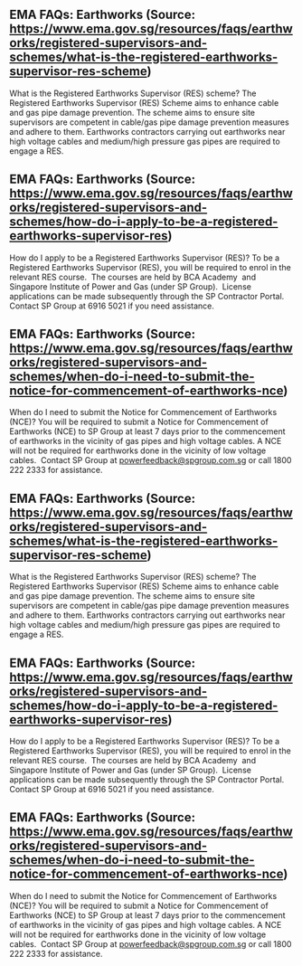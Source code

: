 ## EMA FAQs: Earthworks (Source: https://www.ema.gov.sg/resources/faqs/earthworks/registered-supervisors-and-schemes/what-is-the-registered-earthworks-supervisor-res-scheme)

What is the Registered Earthworks Supervisor (RES) scheme?
The Registered Earthworks Supervisor (RES) Scheme aims to enhance cable and gas pipe damage prevention. The scheme aims to ensure site supervisors are competent in cable/gas pipe damage prevention measures and adhere to them.
Earthworks contractors carrying out earthworks near high voltage cables and medium/high pressure gas pipes are required to engage a RES.


## EMA FAQs: Earthworks (Source: https://www.ema.gov.sg/resources/faqs/earthworks/registered-supervisors-and-schemes/how-do-i-apply-to-be-a-registered-earthworks-supervisor-res)

How do I apply to be a Registered Earthworks Supervisor (RES)?
To be a Registered Earthworks Supervisor (RES), you will be required to enrol in the relevant RES course.  The courses are held by BCA Academy  and Singapore Institute of Power and Gas (under SP Group). 
License applications can be made subsequently through the SP Contractor Portal. Contact SP Group at 6916 5021 if you need assistance.


## EMA FAQs: Earthworks (Source: https://www.ema.gov.sg/resources/faqs/earthworks/registered-supervisors-and-schemes/when-do-i-need-to-submit-the-notice-for-commencement-of-earthworks-nce)

When do I need to submit the Notice for Commencement of Earthworks (NCE)?
You will be required to submit a Notice for Commencement of Earthworks (NCE) to SP Group at least 7 days prior to the commencement of earthworks in the vicinity of gas pipes and high voltage cables. A NCE will not be required for earthworks done in the vicinity of low voltage cables. 
Contact SP Group at powerfeedback@spgroup.com.sg or call 1800 222 2333 for assistance.


## EMA FAQs: Earthworks (Source: https://www.ema.gov.sg/resources/faqs/earthworks/registered-supervisors-and-schemes/what-is-the-registered-earthworks-supervisor-res-scheme)

What is the Registered Earthworks Supervisor (RES) scheme?
The Registered Earthworks Supervisor (RES) Scheme aims to enhance cable and gas pipe damage prevention. The scheme aims to ensure site supervisors are competent in cable/gas pipe damage prevention measures and adhere to them.
Earthworks contractors carrying out earthworks near high voltage cables and medium/high pressure gas pipes are required to engage a RES.


## EMA FAQs: Earthworks (Source: https://www.ema.gov.sg/resources/faqs/earthworks/registered-supervisors-and-schemes/how-do-i-apply-to-be-a-registered-earthworks-supervisor-res)

How do I apply to be a Registered Earthworks Supervisor (RES)?
To be a Registered Earthworks Supervisor (RES), you will be required to enrol in the relevant RES course.  The courses are held by BCA Academy  and Singapore Institute of Power and Gas (under SP Group). 
License applications can be made subsequently through the SP Contractor Portal. Contact SP Group at 6916 5021 if you need assistance.


## EMA FAQs: Earthworks (Source: https://www.ema.gov.sg/resources/faqs/earthworks/registered-supervisors-and-schemes/when-do-i-need-to-submit-the-notice-for-commencement-of-earthworks-nce)

When do I need to submit the Notice for Commencement of Earthworks (NCE)?
You will be required to submit a Notice for Commencement of Earthworks (NCE) to SP Group at least 7 days prior to the commencement of earthworks in the vicinity of gas pipes and high voltage cables. A NCE will not be required for earthworks done in the vicinity of low voltage cables. 
Contact SP Group at powerfeedback@spgroup.com.sg or call 1800 222 2333 for assistance.


